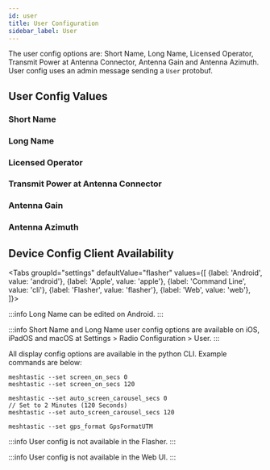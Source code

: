 ```yaml
---
id: user
title: User Configuration
sidebar_label: User
---
```



The user config options are: Short Name, Long Name, Licensed Operator, Transmit Power at Antenna Connector, Antenna Gain and Antenna Azimuth.  User config uses an admin message sending a `User` protobuf.

## User Config Values

### Short Name

### Long Name

### Licensed Operator

### Transmit Power at Antenna Connector

### Antenna Gain

### Antenna Azimuth

## Device Config Client Availability

<Tabs
groupId="settings"
defaultValue="flasher"
values={[
{label: 'Android', value: 'android'},
{label: 'Apple', value: 'apple'},
{label: 'Command Line', value: 'cli'},
{label: 'Flasher', value: 'flasher'},
{label: 'Web', value: 'web'},
]}>
<TabItem value="android">

:::info
Long Name can be edited on Android.
:::

</TabItem>
<TabItem value="apple">

:::info
Short Name and Long Name user config options are available on iOS, iPadOS and macOS at Settings > Radio Configuration > User.
:::

</TabItem>
<TabItem value="cli">

All display config options are available in the python CLI. Example commands are below:

```shell title="Set Screen On Duration (Default of 0 is 10 minutes)"
meshtastic --set screen_on_secs 0
meshtastic --set screen_on_secs 120
```

```shell title="Set Auto Carousel Interval (Default of 0 is Off)"
meshtastic --set auto_screen_carousel_secs 0
// Set to 2 Minutes (120 Seconds)
meshtastic --set auto_screen_carousel_secs 120
```

```shell title="Specify GPS format on device screen"
meshtastic --set gps_format GpsFormatUTM
```

</TabItem>
<TabItem value="flasher">

:::info
User config is not available in the Flasher.
:::

  </TabItem>
  <TabItem value="web">

:::info
User config is not available in the Web UI.
:::
    
  </TabItem>
</Tabs>